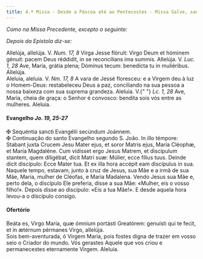 ```yaml
---
title: 4.ª Missa - Desde a Páscoa até ao Pentecostes - Missa Salve, sancta Parens da Virgem Maria
---
```


<em>Como na Missa Precedente, excepto o seguinte:</em>

<em>Depois da Epistola diz-se:</em>

<div class="grid grid-cols-2 gap-5">
  <span class="text-justify">
    Allelúja, allelúja. V. <em>Num. 17, 8</em> Virga Jesse flóruit: Virgo Deum
    et hóminem génuit: pacem Deus réddidit, in se reconcílians ima summis.
    Allelúja. V. <em>Luc. 1, 28</em> Ave, María, grátia plena; Dóminus tecum:
    benedícta tu in muliéribus. Allelúja.
  </div>
  <span class="text-justify">
    Aleluia, aleluia. V. <em>Nm. 17, 8</em> A vara de Jessé floresceu: e a
    Virgem deu à luz o Homem-Deus: restabeleceu Deus a paz, conciliando na sua
    pessoa a nossa baixeza com sua suprema grandeza. Aleluia. V.{" "}
    <em>Lc. 1, 28</em> Ave, Maria, cheia de graça: o Senhor é convosco: bendita
    sois vós entre as mulheres. Aleluia.
  </div>
</div>

<h4 class="text-center">
  Evangelho <em>Jo. 19, 25-27</em>
</h4>
<div class="grid grid-cols-2 gap-5">
  <span class="text-justify">
    <span class="text-danger">&#10016;</span> Sequéntia sancti Evangélii
    secúndum Joánnem.
  </div>
  <span class="text-justify">
    <span class="text-danger">&#10016;</span> Continuação do santo Evangelho
    segundo S. João.
  </div>
  <span class="text-justify">
    In illo témpore: Stabant juxta Crucem Jesu Mater ejus, et soror Matris ejus,
    María Cléophæ, et María Magdaléne. Cum vidísset ergo Jesus Matrem, et
    discípulum stantem, quem diligébat, dicit Matri suæ: Múlier, ecce fílius
    tuus. Deinde dicit discípulo: Ecce Mater tua. Et ex illa hora accépit eam
    discípulus in sua.
  </div>
  <span class="text-justify">
    Naquele tempo, estavam, junto à cruz de Jesus, sua Mãe e a irmã de sua Mãe,
    Maria, mulher de Cléofas, e Maria Madalena. Vendo Jesus sua Mãe e, perto
    dela, o discípulo Ele preferia, disse a sua Mãe: «Mulher, eis o vosso
    filho!». Depois disse ao discípulo: «Eis a tua Mãe!». E desde aquela hora
    levou-a o discípulo consigo.
  </div>
</div>

<h4 class="text-center">Ofertório</h4>
<div class="grid grid-cols-2 gap-5">
  <span class="text-justify">
    Beáta es, Virgo María, quæ ómnium portásti Greatórem: genuísti qui te fecit,
    et in ætérnum pérmanes Virgo, allelúja.
  </div>
  <span class="text-justify">
    Sois bem-aventurada, ó Virgem Maria, pois fostes digna de trazer em vosso
    seio o Criador do mundo. Vós gerastes Aquele que vos criou e permanecestes
    eternamente Virgem. Aleluia.
  </div>
</div>
